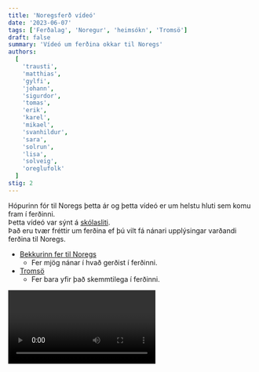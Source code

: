 ```yaml
---
title: 'Noregsferð vídeó'
date: '2023-06-07'
tags: ['Ferðalag', 'Noregur', 'heimsókn', 'Tromsö']
draft: false
summary: 'Vídeó um ferðina okkar til Noregs'
authors:
  [
    'trausti',
    'matthias',
    'gylfi',
    'johann',
    'sigurdor',
    'tomas',
    'erik',
    'karel',
    'mikael',
    'svanhildur',
    'sara',
    'solrun',
    'lisa',
    'solveig',
    'oreglufolk'
  ]
stig: 2
---
```


Hópurinn fór til Noregs þetta ár og þetta vídeó er um helstu hluti sem komu fram í ferðinni. \
Þetta vídeó var sýnt á [skólasliti](/frettir/skolaslit-2023). \
Það eru tvær fréttir um ferðina ef þú vilt fá nánari upplýsingar varðandi ferðina til Noregs.

- [Bekkurinn fer til Noregs](/frettir/Noregsferd)
  - Fer mjög nánar í hvað gerðist í ferðinni.
- [Tromsö](/frettir/Tromso)
  - Fer bara yfir það skemmtilega í ferðinni.

<Video id="OIyw9FohjKg" />
